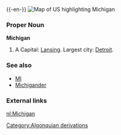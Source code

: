 {{wikipedia}}
{{-en-}}
[[Image:Map of USA highlighting Michigan.png|thumb|right|Map of US highlighting Michigan]]
===Proper Noun===
'''Michigan'''
#A {{USstate}}  Capital: [[Lansing]]. Largest city: [[Detroit]].

===See also===
*[[MI]]
*[[Michigander]]
===External links===
{{pedialite}}

[[nl:Michigan]]
[[Category:Algonquian derivations]]